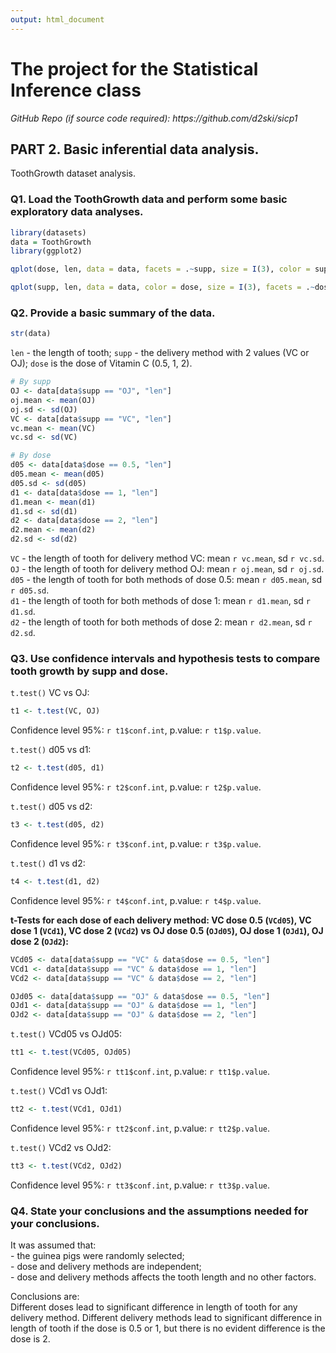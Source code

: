 ```yaml
---
output: html_document
---
```

The project for the Statistical Inference class
========================================================
*GitHub Repo (if source code required): https://github.com/d2ski/sicp1*

## PART 2. Basic inferential data analysis.
ToothGrowth dataset analysis.

### Q1. Load the ToothGrowth data and perform some basic exploratory data analyses.

``` r

library(datasets)
data = ToothGrowth
library(ggplot2)

qplot(dose, len, data = data, facets = .~supp, size = I(3), color = supp, main = "Len by Dose for each Supp")

qplot(supp, len, data = data, color = dose, size = I(3), facets = .~dose, main = "Len by Supp for each Dose")
```

### Q2. Provide a basic summary of the data.
``` r
str(data)
```
`len` - the length of tooth; `supp` - the delivery method with 2 values (VC or OJ); `dose` is the dose of Vitamin C (0.5, 1, 2).

``` r
# By supp
OJ <- data[data$supp == "OJ", "len"]
oj.mean <- mean(OJ)
oj.sd <- sd(OJ)
VC <- data[data$supp == "VC", "len"]
vc.mean <- mean(VC)
vc.sd <- sd(VC)

# By dose
d05 <- data[data$dose == 0.5, "len"]
d05.mean <- mean(d05)
d05.sd <- sd(d05)
d1 <- data[data$dose == 1, "len"]
d1.mean <- mean(d1)
d1.sd <- sd(d1)
d2 <- data[data$dose == 2, "len"]
d2.mean <- mean(d2)
d2.sd <- sd(d2)

```
  
`VC` - the length of tooth for delivery method VC: mean `r vc.mean`, sd `r vc.sd`.  
`OJ` - the length of tooth for delivery method OJ: mean `r oj.mean`, sd `r oj.sd`.  
`d05` - the length of tooth for both methods of dose 0.5: mean `r d05.mean`, sd `r d05.sd`.  
`d1` - the length of tooth for both methods of dose 1: mean `r d1.mean`, sd `r d1.sd`.  
`d2` - the length of tooth for both methods of dose 2: mean `r d2.mean`, sd `r d2.sd`.  

### Q3. Use confidence intervals and hypothesis tests to compare tooth growth by supp and dose.

`t.test()` VC vs OJ:  
``` r
t1 <- t.test(VC, OJ)
```
  Confidence level 95%: `r t1$conf.int`, p.value: `r t1$p.value`.  
  
`t.test()` d05 vs d1:
``` r
t2 <- t.test(d05, d1)
```
  Confidence level 95%: `r t2$conf.int`, p.value: `r t2$p.value`.  
  
`t.test()` d05 vs d2:
``` r
t3 <- t.test(d05, d2)
```
  Confidence level 95%: `r t3$conf.int`, p.value: `r t3$p.value`.  
  
`t.test()` d1 vs d2:
``` r
t4 <- t.test(d1, d2)
```
  Confidence level 95%: `r t4$conf.int`, p.value: `r t4$p.value`.  

**t-Tests for each dose of each delivery method: VC dose 0.5 (`VCd05`), VC dose 1 (`VCd1`), VC dose 2 (`VCd2`) vs OJ dose 0.5 (`OJd05`), OJ dose 1 (`OJd1`), OJ dose 2 (`OJd2`):**  
``` r
VCd05 <- data[data$supp == "VC" & data$dose == 0.5, "len"]
VCd1 <- data[data$supp == "VC" & data$dose == 1, "len"]
VCd2 <- data[data$supp == "VC" & data$dose == 2, "len"]

OJd05 <- data[data$supp == "OJ" & data$dose == 0.5, "len"]
OJd1 <- data[data$supp == "OJ" & data$dose == 1, "len"]
OJd2 <- data[data$supp == "OJ" & data$dose == 2, "len"]
```

`t.test()` VCd05 vs OJd05:
``` r
tt1 <- t.test(VCd05, OJd05)
```
  Confidence level 95%: `r tt1$conf.int`, p.value: `r tt1$p.value`.  

`t.test()` VCd1 vs OJd1:
``` r
tt2 <- t.test(VCd1, OJd1)
```
  Confidence level 95%: `r tt2$conf.int`, p.value: `r tt2$p.value`.  

`t.test()` VCd2 vs OJd2:
``` r
tt3 <- t.test(VCd2, OJd2)
```
  Confidence level 95%: `r tt3$conf.int`, p.value: `r tt3$p.value`.  
  
### Q4. State your conclusions and the assumptions needed for your conclusions.
It was assumed that:  
- the guinea pigs were randomly selected;  
- dose and delivery methods are independent;  
- dose and delivery methods affects the tooth length and no other factors.  

Conclusions are:  
Different doses lead to significant difference in length of tooth for any delivery method. 
Different delivery methods lead to significant difference in length of tooth if the dose is 0.5 or 1, but there is no evident difference is the dose is 2.